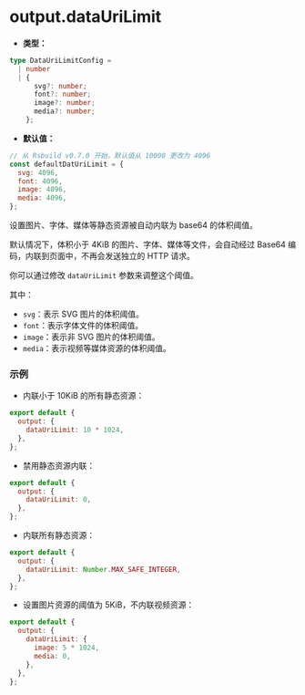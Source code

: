 # output.dataUriLimit

- **类型：**

```ts
type DataUriLimitConfig =
  | number
  | {
      svg?: number;
      font?: number;
      image?: number;
      media?: number;
    };
```

- **默认值：**

```js
// 从 Rsbuild v0.7.0 开始，默认值从 10000 更改为 4096
const defaultDatUriLimit = {
  svg: 4096,
  font: 4096,
  image: 4096,
  media: 4096,
};
```

设置图片、字体、媒体等静态资源被自动内联为 base64 的体积阈值。

默认情况下，体积小于 4KiB 的图片、字体、媒体等文件，会自动经过 Base64 编码，内联到页面中，不再会发送独立的 HTTP 请求。

你可以通过修改 `dataUriLimit` 参数来调整这个阈值。

其中：

- `svg`：表示 SVG 图片的体积阈值。
- `font`：表示字体文件的体积阈值。
- `image`：表示非 SVG 图片的体积阈值。
- `media`：表示视频等媒体资源的体积阈值。

### 示例

- 内联小于 10KiB 的所有静态资源：

```js
export default {
  output: {
    dataUriLimit: 10 * 1024,
  },
};
```

- 禁用静态资源内联：

```js
export default {
  output: {
    dataUriLimit: 0,
  },
};
```

- 内联所有静态资源：

```js
export default {
  output: {
    dataUriLimit: Number.MAX_SAFE_INTEGER,
  },
};
```

- 设置图片资源的阈值为 5KiB，不内联视频资源：

```js
export default {
  output: {
    dataUriLimit: {
      image: 5 * 1024,
      media: 0,
    },
  },
};
```
